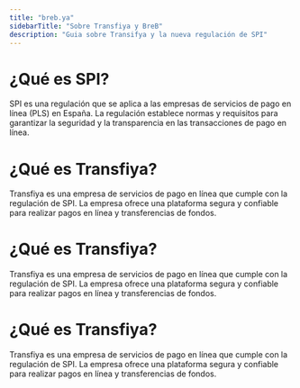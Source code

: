 ```yaml
---
title: "breb.ya"
sidebarTitle: "Sobre Transfiya y BreB"
description: "Guia sobre Transifya y la nueva regulación de SPI"
---
```


# ¿Qué es SPI?

SPI es una regulación que se aplica a las empresas de servicios de pago en línea (PLS) en España. La regulación establece normas y requisitos para garantizar la seguridad y la transparencia en las transacciones de pago en línea.

# ¿Qué es Transfiya?

Transfiya es una empresa de servicios de pago en línea que cumple con la regulación de SPI. La empresa ofrece una plataforma segura y confiable para realizar pagos en línea y transferencias de fondos.

# ¿Qué es Transfiya?

Transfiya es una empresa de servicios de pago en línea que cumple con la regulación de SPI. La empresa ofrece una plataforma segura y confiable para realizar pagos en línea y transferencias de fondos.

# ¿Qué es Transfiya?

Transfiya es una empresa de servicios de pago en línea que cumple con la regulación de SPI. La empresa ofrece una plataforma segura y confiable para realizar pagos en línea y transferencias de fondos.
